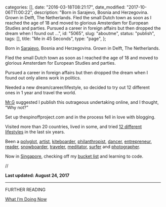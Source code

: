 
  categories: [],
  date: "2016-03-18T08:21:17",
  date_modified: "2017-10-06T11:00:22",
  description:
    "Born in Sarajevo, Bosnia and Herzegovina. Grown in Delft, The Netherlands. Fled the small Dutch town as soon as I reached the age of 18 and moved to glorious Amsterdam for European Studies and parties. Pursued a career in foreign affairs but then dropped the dream when I found out …",
  id: "5065",
  slug: "aboutme",
  status: "publish",
  tags: [],
  title: "Me in 45 Seconds",
  type: "page",
};


Born in [Sarajevo](http://www.instagram.com/explore/tags/mirhaxSarajevo/), Bosnia and Herzegovina. Grown in Delft, The Netherlands.

Fled the small Dutch town as soon as I reached the age of 18 and moved to glorious Amsterdam for European Studies and parties.

Pursued a career in foreign affairs but then dropped the dream when I found out only aliens work in politics.

Needed a new dream/career/lifestyle, so decided to try out 12 different ones in 1 year and travel the world.

[Mr.G](http://www.instagram.com/explore/tags/mirhaxG/) suggested I publish this outrageous undertaking online, and I thought, “Why not?”

Set up thespinoffproject.com and in the process fell in love with blogging.

Visited more than 20 countries, lived in some, and tried [12 different lifestyles](http://www.thespinoffproject.com/category/spinoffs/) in the last six years.

Been a [polyglot](/tsop/posts/polyglot-month/), [artist](/tsop/posts/artist-month/), [kiteboarder](/tsop/posts/kiteboarder-month/), [philanthropist](/tsop/posts/philanthropist-month/), [dancer](/tsop/posts/dancer-month/), [entrepreneur](/tsop/posts/entrepreneur-month/), [reader](/tsop/posts/reader-month/), [snowboarder](/tsop/posts/snowboarder-month/), [traveler](https://www.instagram.com/explore/tags/spinoff9traveler/), [meditator](/tsop/posts/meditator-month/), [surfer](/tsop/posts/surfer-month/) and [photographer](/tsop/posts/photographer-month/).

Now in [Singapore](http://www.instagram.com/explore/tags/mirhaxsingapore), checking off my [bucket list](/tsop/posts/bucket-list/#list) and learning to code.

//

**Last updated: August 24, 2017**

---

FURTHER READING

[What I’m Doing Now](/tsop/now/)
